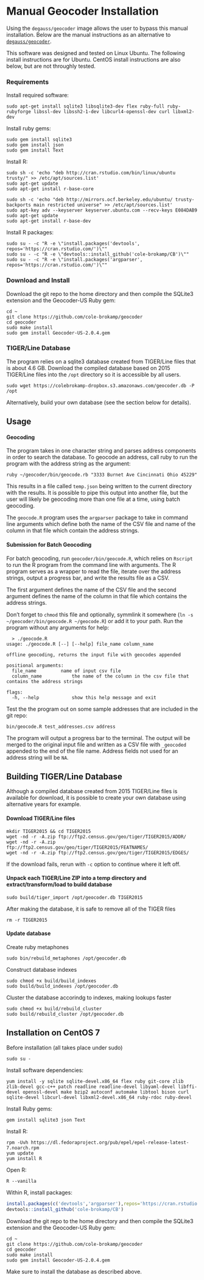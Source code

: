 # Manual Geocoder Installation

Using the `degauss/geocoder` image allows the user to bypass this manual installation. Below are the manual instructions as an alternative to [`degauss/geocoder`](https://degauss.org/geocoder/).

This software was designed and tested on Linux Ubuntu. The following install instructions are for Ubuntu. CentOS install instructions are also below, but are not throughly tested.

### Requirements

Install required software:

	sudo apt-get install sqlite3 libsqlite3-dev flex ruby-full ruby-rubyforge libssl-dev libssh2-1-dev libcurl4-openssl-dev curl libxml2-dev

Install ruby gems:

	sudo gem install sqlite3
	sudo gem install json
	sudo gem install Text

Install R:

	sudo sh -c 'echo "deb http://cran.rstudio.com/bin/linux/ubuntu trusty/" >> /etc/apt/sources.list'
	sudo apt-get update
	sudo apt-get install r-base-core

    sudo sh -c 'echo "deb http://mirrors.ocf.berkeley.edu/ubuntu/ trusty-backports main restricted universe" >> /etc/apt/sources.list'
	sudo apt-key adv --keyserver keyserver.ubuntu.com --recv-keys E084DAB9
	sudo apt-get update
	sudo apt-get install r-base-dev

Install R packages:

	sudo su - -c "R -e \"install.packages('devtools', repos='https://cran.rstudio.com/')\""
	sudo su - -c "R -e \"devtools::install_github('cole-brokamp/CB')\""
	sudo su - -c "R -e \"install.packages('argparser', repos='https://cran.rstudio.com/')\""

### Download and Install

Download the git repo to the home directory and then compile the SQLite3 extension and the Geocoder-US Ruby gem:

    cd ~
	git clone https://github.com/cole-brokamp/geocoder
    cd geocoder
    sudo make install
    sudo gem install Geocoder-US-2.0.4.gem

### TIGER/Line Database

The program relies on a sqlite3 database created from TIGER/Line files that is about 4.6 GB. Download the compiled database based on 2015 TIGER/Line files into the `/opt` directory so it is accessible by all users.

	sudo wget https://colebrokamp-dropbox.s3.amazonaws.com/geocoder.db -P /opt


Alternatively, build your own database (see the section below for details).


## Usage

#### Geocoding

The program takes in one character string and parses address components in order to search the database.  To geocode an address, call ruby to run the program with the address string as the argument:

	ruby ~/geocoder/bin/geocode.rb "3333 Burnet Ave Cincinnati Ohio 45229"

This results in a file called `temp.json` being written to the current directory with the results. It is possible to pipe this output into another file, but the user will likely be geocoding more than one file at a time, using batch geocoding.

The `geocode.R` program uses the `argparser` package to take in command line arguments which define both the name of the CSV file and name of the column in that file which contain the address strings.

#### Submission for Batch Geocoding

For batch geocoding, run `geocoder/bin/geocode.R`, which relies on `Rscript` to run the R program from the command line with arguments.  The R program serves as a wrapper to read the file, iterate over the address strings, output a progress bar, and write the results file as a CSV.

The first argument defines the name of the CSV file and the second argument defines the name of the column in that file which contains the address strings.

Don't forget to `chmod` this file and optionally, symmlink it somewhere (`ln -s ~/geocoder/bin/geocode.R ~/geocode.R`) or add it to
your path.  Run the program without any arguments for help:

	  > ./geocode.R
	usage: ./geocode.R [--] [--help] file_name column_name

	offline geocoding, returns the input file with geocodes appended

	positional arguments:
	  file_name			name of input csv file
	  column_name			the name of the column in the csv file that contains the address strings

	flags:
	  -h, --help			show this help message and exit


Test the the program out on some sample addresses that are included in the git repo:

	bin/geocode.R test_addresses.csv address


The program will output a progress bar to the terminal.  The output will be merged to the original input file and written as a CSV file with `_geocoded` appended to the end of the file name. Address fields not used for an address string will be `NA`.


## Building TIGER/Line Database

Although a compiled database created from 2015 TIGER/Line files is available for download, it is possible to create your own database using alternative years for example.

#### Download TIGER/Line files

	mkdir TIGER2015 && cd TIGER2015
	wget -nd -r -A.zip ftp://ftp2.census.gov/geo/tiger/TIGER2015/ADDR/
	wget -nd -r -A.zip ftp://ftp2.census.gov/geo/tiger/TIGER2015/FEATNAMES/
	wget -nd -r -A.zip ftp://ftp2.census.gov/geo/tiger/TIGER2015/EDGES/

If the download fails, rerun with `-c` option to continue where it left off.

#### Unpack each TIGER/Line ZIP into a temp directory and extract/transform/load to build database
	sudo build/tiger_import /opt/geocoder.db TIGER2015

After making the database, it is safe to remove all of the TIGER files

	rm -r TIGER2015

#### Update database

Create ruby metaphones

	sudo bin/rebuild_metaphones /opt/geocoder.db

Construct database indexes

	sudo chmod +x build/build_indexes
	sudo build/build_indexes /opt/geocoder.db

Cluster the database accorindg to indexes, making lookups faster

	sudo chmod +x build/rebuild_cluster
	sudo build/rebuild_cluster /opt/geocoder.db

## Installation on CentOS 7

Before installation (all takes place under sudo)

  	sudo su -

Install software dependencies:

  	yum install -y sqlite sqlite-devel.x86_64 flex ruby git-core zlib zlib-devel gcc-c++ patch readline readline-devel libyaml-devel libffi-devel openssl-devel make bzip2 autoconf automake libtool bison curl sqlite-devel libcurl-devel libxml2-devel.x86_64 ruby-rdoc ruby-devel

Install Ruby gems:

  	gem install sqlite3 json Text

Install R:

  	rpm -Uvh https://dl.fedoraproject.org/pub/epel/epel-release-latest-7.noarch.rpm
    yum update
    yum install R

Open R:

  	R --vanilla

Within R, install packages:

```r
install.packages(c('devtools','argparser'),repos='https://cran.rstudio.com')
devtools::install_github('cole-brokamp/CB')
```

Download the git repo to the home directory and then compile the SQLite3 extension and the Geocoder-US Ruby gem:

    cd ~
    git clone https://github.com/cole-brokamp/geocoder
    cd geocoder
    sudo make install
    sudo gem install Geocoder-US-2.0.4.gem

Make sure to install the database as described above.
